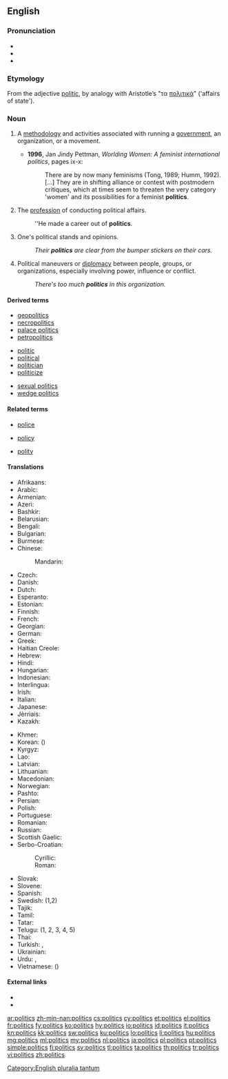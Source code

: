 ==English==
{{wikipedia}}

===Pronunciation===
* {{IPA|/ˈpɒl.ɪ.tɪks/}}
* {{audio|en-us-politics.ogg|Audio (US)}}
* {{audio|En-uk-politics.ogg|Audio (UK)}}

===Etymology===
From the adjective [[politic]], by analogy with Aristotle’s "τα [[πολιτικά]]" ('affairs of state').

===Noun===
{{en-noun|politics|-}}

# {{countable}} A [[methodology]] and activities associated with running a [[government]], an organization, or a movement.
#* '''1996''', Jan Jindy Pettman, ''Worlding Women: A feminist international politics'', pages ix-x:
#*: There are by now many feminisms (Tong, 1989; Humm, 1992). [...] They are in shifting alliance or contest with postmodern critiques, which at times seem to threaten the very category 'women' and its possibilities for a feminist '''politics'''.
# The [[profession]] of conducting political affairs.
#: ''He made a career out of '''politics'''.
# {{countable}} One's political stands and opinions.
#: ''Their '''politics''' are clear from the bumper stickers on their cars.''
# {{uncountable}} Political maneuvers or [[diplomacy]] between people, groups, or organizations, especially involving power, influence or conflict.
#: ''There's too much '''politics''' in this organization.''

====Derived terms====
{{rel-top3|terms derived from ''politics''}}
* [[geopolitics]]
* [[necropolitics]]
* [[palace politics]]
* [[petropolitics]]
{{rel-mid3}}
* [[politic]]
* [[political]]
* [[politician]]
* [[politicize]]
{{rel-mid3}}
* [[sexual politics]]
* [[wedge politics]]
{{rel-bottom}}

====Related terms====
{{rel-top3|Terms etymologically related to ''politics''}}
* [[police]]
{{rel-mid3}}
* [[policy]]
{{rel-mid3}}
* [[polity]]
{{rel-bottom}}

====Translations====
{{trans-top|a methodology and activities associated with running a government}}
* Afrikaans: {{t-|af|politiek|xs=Afrikaans}}
* Arabic: {{t|ar|سياسة|f|tr=siyāsa|sc=Arab}}
* Armenian: {{t|hy|քաղաքականություն|tr=k'aġak'akanut'yun|sc=Armn}}
* Azeri: {{t|az|siyasət}}
* Bashkir: {{tø|ba|сәйәсәт|tr=səyəsət|sc=Cyrl}}
* Belarusian: {{t|be|палітыка|f|tr=palítyka|sc=Cyrl}}
* Bengali: {{t|bn|রাজনীতি|tr=rajniti|sc=Beng}}
* Bulgarian: {{t+|bg|политика|f|tr=polítika}}
* Burmese: {{t|my|နိုင်ငံရေး|tr=nain-gan-jei:|sc=Mymr}}
* Chinese:
*: Mandarin: {{t|zh|政治|tr=zhèngzhì|sc=Hani}}
* Czech: {{t+|cs|politika|f}}
* Danish: {{t-|da|politik|c}}
* Dutch: {{t+|nl|politiek|f}}
* Esperanto: {{t-|eo|politiko|xs=Esperanto}}
* Estonian: {{t|et|poliitika}}
* Finnish: {{t+|fi|politiikka}}
* French: {{t+|fr|politique|f}}
* Georgian: {{t|ka|პოლიტიკა|tr=politika|sc=Geor|xs=Georgian}}
* German: {{t+|de|Politik|f}}
* Greek: {{t|el|πολιτική|f|tr=politikí}}
* Haitian Creole: {{tø|ht|politik}}
* Hebrew: {{t|he|פוליטיקה|f|tr=pōlīṭīqeh}}
* Hindi: {{t+|hi|राजनीति|f|tr=rājnīti|xs=Hindi}}
* Hungarian: {{t+|hu|politika}}
* Indonesian: {{t|id|politik}}
* Interlingua: {{t-|ia|politica|f|xs=Interlingua}}
* Irish: {{t|ga|polaitíocht}}
* Italian: {{t+|it|politica|f}}
* Japanese: {{t+|ja|政治|tr=せいじ, seiji|sc=Jpan}}
* Jèrriais: {{tø|roa-jer|politique|f}}
* Kazakh: {{t|kk|саясат|tr=sayasat|sc=Cyrl}}
{{trans-mid}}
* Khmer: {{t|km|នយោបាយ|tr=nak yo bay|sc=Khmr}}
* Korean: {{t|ko|정치|tr=jeongchi|sc=Kore}} ({{t|ko|政治|sc=Kore}})
* Kyrgyz: {{t|ky|саясат|tr=sayasat|sc=Cyrl}}
* Lao: {{t+|lo|ການເມືອງ|tr=kaan-myang|sc=Laoo|xs=Lao}}
* Latvian: {{t-|lv|politika|f|xs=Latvian}}
* Lithuanian: {{t|lt|politika|f}}
* Macedonian: {{t|mk|политика|f|tr=polítika|sc=Cyrl}}
* Norwegian: {{t+|no|politikk|m}}
* Pashto: {{t|ps|سياست|sc=ps-Arab}}
* Persian: {{t+|fa|سیاست|tr=siyâsat|xs=Persian}}
* Polish: {{t+|pl|polityka|f}}
* Portuguese: {{t+|pt|política|f}}
* Romanian: {{t|ro|politică|f}}
* Russian: {{t+|ru|политика|f|tr=polítika}}
* Scottish Gaelic: {{t-|gd|sluagh-iùl|m|xs=Scottish Gaelic}}
* Serbo-Croatian:
*: Cyrillic: {{t|sh|политика|f}}
*: Roman: {{t|sh|politika|f}}
* Slovak: {{t-|sk|politika|f}}
* Slovene: {{t|sl|politika|f}}
* Spanish: {{t+|es|política|f}}
* Swedish: {{t+|sv|politik|c}} (1,2)
* Tajik: {{t|tg|сиёсат|tr=siyosat|sc=Cyrl}}
* Tamil: {{t|ta|அரசியல்|tr=araciyal|sc=Taml}}
* Tatar: {{t|tt|сәясәт|tr=səyasət|sc=Cyrl}}
* Telugu: {{t|te|రాజకీయాలు|tr=rājakēyālu}} (1, 2, 3, 4, 5)
* Thai: {{t|th|การเมือง|tr=kaanmeung|sc=Thai}}
* Turkish: {{t+|tr|politika}},  {{t|tr|siyaset}}
* Ukrainian: {{t|uk|політика|f|tr=polítyka|sc=Cyrl}}
* Urdu: {{t|ur|راج‌نیتی|f|tr=rāj-nīti|sc=ur-Arab}}, {{t|ur|سیاست|f|tr=siyāsat|sc=ur-Arab}}
* Vietnamese: {{t|vi|chính trị|xs=Vietnamese}} ({{t|vi|政治}})
{{trans-bottom}}

====External links====
* {{R:Webster 1913}}
* {{R:Century 1911}}

[[Category:English pluralia tantum]]

[[ar:politics]]
[[zh-min-nan:politics]]
[[cs:politics]]
[[cy:politics]]
[[et:politics]]
[[el:politics]]
[[fr:politics]]
[[fy:politics]]
[[ko:politics]]
[[hy:politics]]
[[io:politics]]
[[id:politics]]
[[it:politics]]
[[kn:politics]]
[[kk:politics]]
[[sw:politics]]
[[ku:politics]]
[[lo:politics]]
[[li:politics]]
[[hu:politics]]
[[mg:politics]]
[[ml:politics]]
[[my:politics]]
[[nl:politics]]
[[ja:politics]]
[[pl:politics]]
[[pt:politics]]
[[simple:politics]]
[[fi:politics]]
[[sv:politics]]
[[tl:politics]]
[[ta:politics]]
[[th:politics]]
[[tr:politics]]
[[vi:politics]]
[[zh:politics]]